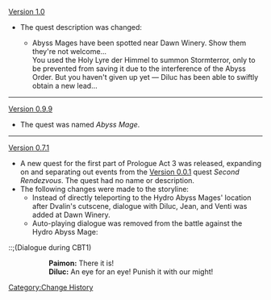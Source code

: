 [[Version 1.0]]
* The quest description was changed:
**{{Color|Old:}} Abyss Mages have been spotted near Dawn Winery. Show them they're not welcome...<br />{{Color|New:}} You used the Holy Lyre der Himmel to summon Stormterror, only to be prevented from saving it due to the interference of the Abyss Order. But you haven't given up yet &mdash; Diluc has been able to swiftly obtain a new lead...
----
[[Version 0.9.9]]
* The quest was named ''Abyss Mage''.
----
[[Version 0.7.1]]
* A new quest for the first part of Prologue Act 3 was released, expanding on and separating out events from the [[Version 0.0.1]] quest ''Second Rendezvous''. The quest had no name or description.
* The following changes were made to the storyline:
** Instead of directly teleporting to the Hydro Abyss Mages' location after Dvalin's cutscene, dialogue with Diluc, Jean, and Venti was added at Dawn Winery.
** Auto-playing dialogue was removed from the battle against the Hydro Abyss Mage:
{{Dialogue start}}
::;(Dialogue during CBT1)
:::'''Paimon:''' There it is!
:::'''Diluc:''' An eye for an eye! Punish it with our might!
{{Dialogue end}}
<noinclude>[[Category:Change History]]</noinclude>